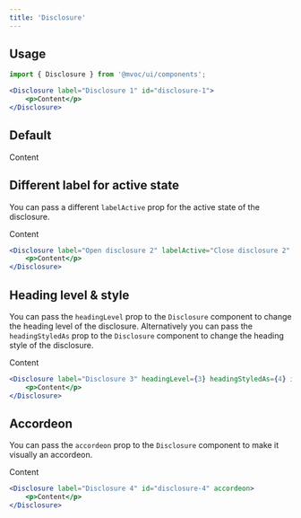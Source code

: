 ```yaml
---
title: 'Disclosure'
---
```



## Usage

```jsx
import { Disclosure } from '@mvoc/ui/components';

<Disclosure label="Disclosure 1" id="disclosure-1">
	<p>Content</p>
</Disclosure>
```

## Default

<div class="not-content">
	<Stack>
		<Disclosure label="Disclosure 1" id="disclosure-1">
			<p>Content</p>
		</Disclosure>
	</Stack>
</div>

## Different label for active state
You can pass a different `labelActive` prop for the active state of the disclosure.

<div class="not-content">
	<Stack>
		<Disclosure label="Open disclosure 2" labelActive="Close disclosure 2" id="disclosure-2">
			<p>Content</p>
		</Disclosure>
	</Stack>
</div>


```jsx
<Disclosure label="Open disclosure 2" labelActive="Close disclosure 2" id="disclosure-2">
	<p>Content</p>
</Disclosure>
```

## Heading level & style
You can pass the `headingLevel` prop to the `Disclosure` component to change the heading level of the disclosure.
Alternatively you can pass the `headingStyledAs` prop to the `Disclosure` component to change the heading style of the disclosure.

<div class="not-content">
	<Stack>
		<Disclosure label="Disclosure 3" headingLevel={3} headingStyledAs={4} id="disclosure-3">
			<p>Content</p>
		</Disclosure>
	</Stack>
</div>


```jsx
<Disclosure label="Disclosure 3" headingLevel={3} headingStyledAs={4} id="disclosure-3">
	<p>Content</p>
</Disclosure>
```

## Accordeon
You can pass the `accordeon` prop to the `Disclosure` component to make it visually an accordeon.

<div class="not-content">
	<Stack>
		<Disclosure label="Disclosure 4" id="disclosure-4" accordeon>
			<p>Content</p>
		</Disclosure>
	</Stack>
</div>

```jsx
<Disclosure label="Disclosure 4" id="disclosure-4" accordeon>
	<p>Content</p>
</Disclosure>
```

